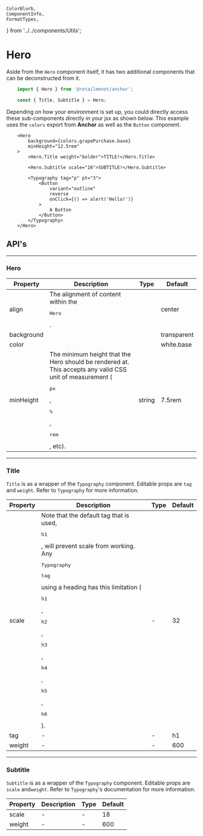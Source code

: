     ColorBlurb,
    ComponentInfo,
    FormatTypes,
} from '../../components/Utils';

# Hero

<ComponentInfo title="Hero" mode="description" />

Aside from the `Hero` component itself, it has two additional components that can be deconstructed
from it.

```jsx
    import { Hero } from '@retailmenot/anchor';

    const { Title, Subtitle } = Hero;
```

Depending on how your environment is set up, you could directly access these sub-components directly
in your jsx as shown below. This example uses the <Link to="/theme/colors/">`colors`</Link> export
from **Anchor** as well as the <Link to="/components/button/">`Button`</Link> component.

```tsx live
    <Hero
        background={colors.grapePurchase.base}
        minHeight="12.5rem"
    >
        <Hero.Title weight="bolder">TITLE!</Hero.Title>

        <Hero.Subtitle scale="16">SUBTITLE!</Hero.Subtitle>

        <Typography tag="p" pt="3">
            <Button
                variant="outline"
                reverse
                onClick={() => alert('Hello!')}
            >
                A Button
            </Button>
        </Typography>
    </Hero>
```

## API's

---

### Hero

<table>
    <thead>
        <tr>
            <th>Property</th>
            <th>Description</th>
            <th>Type</th>
            <th>Default</th>
        </tr>
    </thead>
    <tbody>
        <tr>
            <td>align</td>
            <td>
                The alignment of content within the <pre>Hero</pre>.
            </td>
            <td>
                <FormatTypes types={['center', 'left', 'right', 'inherit', 'justify']} />
            </td>
            <td>center</td>
        </tr>
        <tr>
            <td>background</td>
            <td>
                <ColorBlurb background gradient label="Hero" />
            </td>
            <td>
                <FormatTypes types={['string', 'rgb', 'rgba']} noInterpret />
            </td>
            <td>transparent</td>
        </tr>
        <tr>
            <td>color</td>
            <td>
                <ColorBlurb defaultTheme label="Hero" />
            </td>
            <td>
                <FormatTypes types={['string', 'rgb', 'rgba']} noInterpret />
            </td>
            <td><Link to="/theme/theme-provider#colors">white.base</Link></td>
        </tr>
        <tr>
            <td>minHeight</td>
            <td>
                The minimum height that the Hero should be rendered at. This accepts any valid CSS
                unit of measurement (<pre>px</pre>, <pre>%</pre>, <pre>rem</pre>, etc).
            </td>
            <td>
                string
            </td>
            <td>7.5rem</td>
        </tr>
    </tbody>
</table>

---

### Title

`Title` is as a wrapper of the `Typography` component.
Editable props are `tag`  and `weight`. Refer to <Link to="/components/typography">`Typography`</Link> for
more information.

<table>
    <thead>
        <tr>
            <th>Property</th>
            <th>Description</th>
            <th>Type</th>
            <th>Default</th>
        </tr>
    </thead>
    <tbody>
        <tr>
            <td>scale</td>
            <td>
                Note that the default tag that is used, <pre>h1</pre>, will prevent scale from working. Any
                <pre>Typography</pre> <pre>tag</pre> using a heading has this limitation
                (<pre>h1</pre>, <pre>h2</pre>, <pre>h3</pre>, <pre>h4</pre>, <pre>h5</pre>, <pre>h6</pre>).
            </td>
            <td>
                -
            </td>
            <td>32</td>
        </tr>
        <tr>
            <td>tag</td>
            <td>
                -
            </td>
            <td>
                -
            </td>
            <td>h1</td>
        </tr>
        <tr>
            <td>weight</td>
            <td>
                -
            </td>
            <td>
                -
            </td>
            <td>600</td>
        </tr>
    </tbody>
</table>

---

### Subtitle

`Subtitle` is as a wrapper of the `Typography` component. Editable props are `scale` and`weight`.
Refer to `Typography`'s <Link to="/components/typography">documentation</Link> for more information.

<table>
    <thead>
        <tr>
            <th>Property</th>
            <th>Description</th>
            <th>Type</th>
            <th>Default</th>
        </tr>
    </thead>
    <tbody>
        <tr>
            <td>scale</td>
            <td>
                -
            </td>
            <td>
                -
            </td>
            <td>18</td>
        </tr>
        <tr>
            <td>weight</td>
            <td>
                -
            </td>
            <td>
                -
            </td>
            <td>600</td>
        </tr>
    </tbody>
</table>
